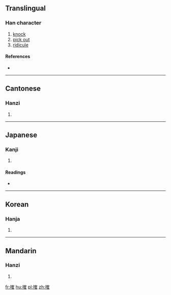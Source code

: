 ==Translingual==

===Han character===
{{Han char|rn=64|rad=手|as=10|sn=13|four=5401<sub>4</sub>|canj=手人月土 (QOBG)|ids=⿰[[扌]][[隺]]}}

# [[knock]]
# [[pick out]]
# [[ridicule]]

====References====
* {{Han ref|kx=0445.400|dkj=12451|dj=0796.180|hdz=31937.090|uh=6409|ud=25609|bh=DD7C|bd=56700}}

----

==Cantonese==

===Hanzi===
{{yue-hanzi|jyut=[[kok3]]|y=kok3}}

# {{defn|lang=yue|sort=手10}}

----

==Japanese==

===Kanji===
{{ja-kanji|grade=|rs=手10}}

# {{defn|lang=ja|sort=手10}}

====Readings====
* {{ja-readings|on=[[かく]] (kaku)|kun=[[うつ]] (utsu)}}

----

==Korean==

===Hanja===
{{ko-hanja|hangeul=각|eumhun=|rv=gak|mr=kak|y=kak}}

# {{defn|lang=ko|sort=手10}}

----

==Mandarin==

===Hanzi===
{{cmn-hanzi|pin=[[què]] ([[que4]])|wg=ch'üeh<sup>4</sup>}}

# {{defn|lang=cmn|sort=手10}}

[[fr:搉]]
[[hu:搉]]
[[pl:搉]]
[[zh:搉]]